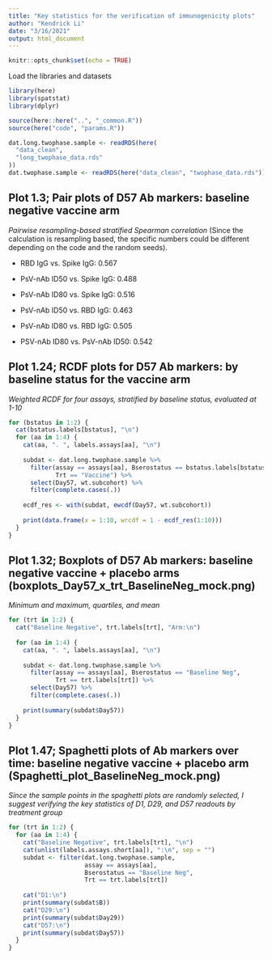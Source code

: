 ```yaml
---
title: "Key statistics for the verification of immunogenicity plots"
author: "Kendrick Li"
date: "3/16/2021"
output: html_document
---
```


```r
knitr::opts_chunk$set(echo = TRUE)
```
Load the libraries and datasets

```r
library(here)
library(spatstat)
library(dplyr)

source(here::here("..", "_common.R"))
source(here("code", "params.R"))

dat.long.twophase.sample <- readRDS(here(
  "data_clean",
  "long_twophase_data.rds"
))
dat.twophase.sample <- readRDS(here("data_clean", "twophase_data.rds"))

```
## Plot 1.3; Pair plots of D57 Ab markers: baseline negative vaccine arm 
*Pairwise resampling-based stratified Spearman correlation*
(Since the calculation is resampling based, the specific numbers could be different depending on the code and the random seeds).

- RBD IgG vs. Spike IgG: 0.567

- PsV-nAb ID50 vs. Spike IgG: 0.488

- PsV-nAb ID80 vs. Spike IgG: 0.516

- PsV-nAb ID50 vs. RBD IgG: 0.463

- PsV-nAb ID80 vs. RBD IgG: 0.505

- PSV-nAb ID80 vs. PsV-nAb ID50: 0.542

## Plot 1.24; RCDF plots for D57 Ab markers: by baseline status for the vaccine arm
*Weighted RCDF for four assays, stratified by baseline status, evaluated at 1-10*

```r
for (bstatus in 1:2) {
  cat(bstatus.labels[bstatus], "\n")
  for (aa in 1:4) {
    cat(aa, ". ", labels.assays[aa], "\n")
    
    subdat <- dat.long.twophase.sample %>%
      filter(assay == assays[aa], Bserostatus == bstatus.labels[bstatus],
             Trt == "Vaccine") %>%
      select(Day57, wt.subcohort) %>%
      filter(complete.cases(.))
    
    ecdf_res <- with(subdat, ewcdf(Day57, wt.subcohort))
    
    print(data.frame(x = 1:10, wrcdf = 1 - ecdf_res(1:10)))
  }
}


```
## Plot 1.32; Boxplots of D57 Ab markers: baseline negative vaccine + placebo arms (boxplots_Day57_x_trt_BaselineNeg_mock.png)

*Minimum and maximum, quartiles, and mean*

```r
for (trt in 1:2) {
  cat("Baseline Negative", trt.labels[trt], "Arm:\n")
  
  for (aa in 1:4) {
    cat(aa, ". ", labels.assays[aa], "\n")
    
    subdat <- dat.long.twophase.sample %>%
      filter(assay == assays[aa], Bserostatus == "Baseline Neg",
             Trt == trt.labels[trt]) %>%
      select(Day57) %>%
      filter(complete.cases(.))
    
    print(summary(subdat$Day57))
  }
}
```

## Plot 1.47; Spaghetti plots of Ab markers over time: baseline negative vaccine + placebo arm (Spaghetti_plot_BaselineNeg_mock.png)
*Since the sample points in the spaghetti plots are randomly selected, I suggest verifying the key statistics of D1, D29, and D57 readouts by treatment group*
```r
for (trt in 1:2) {
  for (aa in 1:4) {
    cat("Baseline Negative", trt.labels[trt], "\n")
    cat(unlist(labels.assays.short[aa]), ":\n", sep = "")
    subdat <- filter(dat.long.twophase.sample, 
                     assay == assays[aa],
                     Bserostatus == "Baseline Neg",
                     Trt == trt.labels[trt])
    
    cat("D1:\n")
    print(summary(subdat$B))
    cat("D29:\n")
    print(summary(subdat$Day29))
    cat("D57:\n")
    print(summary(subdat$Day57))
  }
}


```
